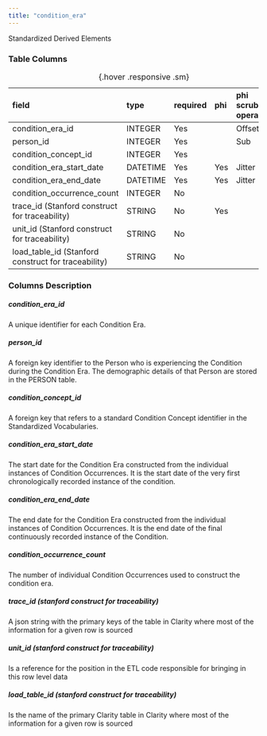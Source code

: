 ```yaml
---
title: "condition_era"
---
```


Standardized Derived Elements

### Table Columns

| field                                               | type     | required   | phi   | phi scrubbing operation   |
|:----------------------------------------------------|:---------|:-----------|:------|:--------------------------|
| condition_era_id                                    | INTEGER  | Yes        |       | Offset                    |
| person_id                                           | INTEGER  | Yes        |       | Sub                       |
| condition_concept_id                                | INTEGER  | Yes        |       |                        |
| condition_era_start_date                            | DATETIME | Yes        | Yes   | Jitter                    |
| condition_era_end_date                              | DATETIME | Yes        | Yes   | Jitter                    |
| condition_occurrence_count                          | INTEGER  | No         |       |                        |
| trace_id (Stanford construct for traceability)      | STRING   | No         | Yes   |                        |
| unit_id (Stanford construct for traceability)       | STRING   | No         |       |                        |
| load_table_id (Stanford construct for traceability) | STRING   | No         |       |                        |

:  {.hover .responsive .sm}

### Columns Description


##### condition_era_id

A unique identifier for each Condition Era.

##### person_id

A foreign key identifier to the Person who is experiencing the Condition during the Condition Era. The demographic details of that Person are stored in the PERSON table.

##### condition_concept_id

A foreign key that refers to a standard Condition Concept identifier in the Standardized Vocabularies.

##### condition_era_start_date

The start date for the Condition Era constructed from the individual instances of Condition Occurrences. It is the start date of the very first chronologically recorded instance of the condition.

##### condition_era_end_date

The end date for the Condition Era constructed from the individual instances of Condition Occurrences. It is the end date of the final continuously recorded instance of the Condition.

##### condition_occurrence_count

The number of individual Condition Occurrences used to construct the condition era.

##### trace_id (stanford construct for traceability) 

A json string with the primary keys of the table in Clarity where most of the information for a given row is sourced

##### unit_id (stanford construct for traceability) 

Is a reference for the position in the ETL code responsible for bringing in this row level data

##### load_table_id (stanford construct for traceability) 

Is the name of the primary Clarity table in Clarity where most of the information for a given row is sourced
